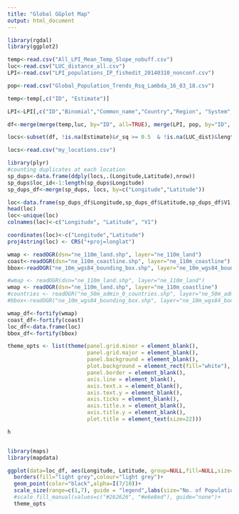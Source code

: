 ```yaml
---
title: "Global GGplot Map"
output: html_document
---
```


```r
library(rgdal)
library(ggplot2)

```

```r
temp<-read.csv("All_LPI_Mean_Temp_Slope_nobuff.csv")
luc<-read.csv("LUC_distance_all.csv")
LPI<-read.csv("LPI_populations_IP_fishedit_20140310_nonconf.csv")

pop<-read.csv("Global_Population_Trends_Rsq_Lambda_16_03_18.csv")

temp<-temp[,c("ID", "Estimate")]

LPI<-LPI[,c("ID","Binomial","Common_name","Country","Region", "System", "Class","Specific_location", "Longitude", "Latitude", "Primary_threat", "Secondary_threat", "Tertiary_threat")]

df<-merge(merge(temp,luc, by="ID", all=TRUE), merge(LPI, pop, by="ID", all=TRUE),by="ID", all=TRUE)

locs<-subset(df, !is.na(Estimate)&r_sq >= 0.5  & !is.na(LUC_dist)&length_time >=5 & System!="Marine" &Specific_location == 1 &(Class=="Mammalia"|Class=="Aves"))
```


```r

locs<-read.csv("my_locations.csv")

```


```r
library(plyr)
#counting duplicates at each location
sp_dups<-data.frame(ddply(locs,.(Longitude,Latitude),nrow))
sp_dups$loc_id<-1:length(sp_dups$Longitude)
sp_dups_df<-merge(sp_dups, locs, by=c("Longitude","Latitude"))

```

```r
loc<-data.frame(sp_dups_df$Longitude,sp_dups_df$Latitude,sp_dups_df$V1)
head(loc)
loc<-unique(loc)
colnames(loc)<-c("Longitude", "Latitude", "V1")

coordinates(loc)<-c("Longitude","Latitude")
proj4string(loc) <- CRS("+proj=longlat")


```

```r
wmap <- readOGR(dsn="ne_110m_land.shp", layer="ne_110m_land")
coast<-readOGR(dsn="ne_110m_coastline.shp", layer="ne_110m_coastline")
bbox<-readOGR("ne_10m_wgs84_bounding_box.shp", layer="ne_10m_wgs84_bounding_box") 

```

```r
#wmap <- readOGR(dsn="ne_110m_land.shp", layer="ne_110m_land")
wmap <- readOGR(dsn="ne_110m_land.shp", layer="ne_110m_coastline")
#countries <- readOGR("ne_50m_admin_0_countries.shp", layer="ne_50m_admin_0_countries")
#bbox<-readOGR("ne_10m_wgs84_bounding_box.shp", layer="ne_10m_wgs84_bounding_box") 
```


```r

wmap_df<-fortify(wmap)
coast_df<-fortify(coast)
loc_df<-data.frame(loc)
bbox_df<-fortify(bbox)

```

```r

theme_opts <- list(theme(panel.grid.minor = element_blank(),
                         panel.grid.major = element_blank(),
                         panel.background = element_blank(),
                         plot.background = element_rect(fill="white"),
                         panel.border = element_blank(),
                         axis.line = element_blank(),
                         axis.text.x = element_blank(),
                         axis.text.y = element_blank(),
                         axis.ticks = element_blank(),
                         axis.title.x = element_blank(),
                         axis.title.y = element_blank(),
                         plot.title = element_text(size=22)))
```

```r
h


library(maps)
library(mapdata)

ggplot(data=loc_df, aes(Longitude, Latitude, group=NULL,fill=NULL,size=V1))+#, fill=hole)) + 
  borders(fill="light grey",colour="light grey")+
  geom_point(color="black",alpha=I(7/10))+
  scale_size(range=c(1,7), guide = "legend",labs(size="No. of Populations"))+
  #scale_fill_manual(values=c("#262626", "#e6e8ed"), guide="none")+
  theme_opts
  

```


